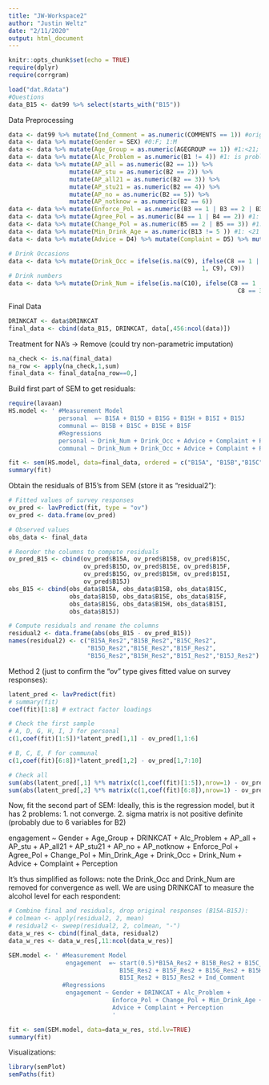 ```yaml
---
title: "JW-Workspace2"
author: "Justin Weltz"
date: "2/11/2020"
output: html_document
---
```


```r
knitr::opts_chunk$set(echo = TRUE)
require(dplyr)
require(corrgram)
```

```r
load("dat.Rdata")
#Questions
data_B15 <- dat99 %>% select(starts_with("B15"))
```

Data Preprocessing
```r
data <- dat99 %>% mutate(Ind_Comment = as.numeric(COMMENTS == 1)) #original 1:yes; 2:no
data <- data %>% mutate(Gender = SEX) #0:F; 1:M
data <- data %>% mutate(Age_Group = as.numeric(AGEGROUP == 1)) #1:<21; 0: >=21
data <- data %>% mutate(Alc_Problem = as.numeric(B1 != 4)) #1: is problem; 0: not a problem
data <- data %>% mutate(AP_all = as.numeric(B2 == 1)) %>%
                 mutate(AP_stu = as.numeric(B2 == 2)) %>%
                 mutate(AP_all21 = as.numeric(B2 == 3)) %>%
                 mutate(AP_stu21 = as.numeric(B2 == 4)) %>%
                 mutate(AP_no = as.numeric(B2 == 5)) %>%
                 mutate(AP_notknow = as.numeric(B2 == 6))
data <- data %>% mutate(Enforce_Pol = as.numeric(B3 == 1 | B3 == 2 | B3 == 3)) #1: enforeced
data <- data %>% mutate(Agree_Pol = as.numeric(B4 == 1 | B4 == 2)) #1: agree
data <- data %>% mutate(Change_Pol = as.numeric(B5 == 2 | B5 == 3)) #1: change
data <- data %>% mutate(Min_Drink_Age = as.numeric(B13 != 5 )) #1: <21
data <- data %>% mutate(Advice = D4) %>% mutate(Complaint = D5) %>% mutate(Perception = D3B/D3A)
```

```r
# Drink Occasions
data <- data %>% mutate(Drink_Occ = ifelse(is.na(C9), ifelse(C8 == 1 | C8 == 2 | C8 == 3,
                                                      1, C9), C9))
# Drink numbers
data <- data %>% mutate(Drink_Num = ifelse(is.na(C10), ifelse(C8 == 1 | C8 == 2 | 
                                                                C8 == 3,0, C10), C10))
```

Final Data
```r
DRINKCAT <- data$DRINKCAT
final_data <- cbind(data_B15, DRINKCAT, data[,456:ncol(data)])
```

Treatment for NA's -> Remove (could try non-parametric imputation)
```r
na_check <- is.na(final_data)
na_row <- apply(na_check,1,sum)
final_data <- final_data[na_row==0,]
```

Build first part of SEM to get residuals:
```r
require(lavaan)
HS.model <- ' #Measurement Model 
              personal  =~ B15A + B15D + B15G + B15H + B15I + B15J 
              communal =~ B15B + B15C + B15E + B15F
              #Regressions
              personal ~ Drink_Num + Drink_Occ + Advice + Complaint + Perception + Enforce_Pol
              communal ~ Drink_Num + Drink_Occ + Advice + Complaint + Perception + Enforce_Pol'

fit <- sem(HS.model, data=final_data, ordered = c("B15A", "B15B","B15C","B15D","B15E","B15F", "B15G", "B15H", "B15I", "B15J"))
summary(fit)
```

Obtain the residuals of B15's from SEM (store it as "residual2"):
```r
# Fitted values of survey responses
ov_pred <- lavPredict(fit, type = "ov")
ov_pred <- data.frame(ov_pred)

# Observed values
obs_data <- final_data

# Reorder the columns to compute residuals
ov_pred_B15 <- cbind(ov_pred$B15A, ov_pred$B15B, ov_pred$B15C,
                     ov_pred$B15D, ov_pred$B15E, ov_pred$B15F,
                     ov_pred$B15G, ov_pred$B15H, ov_pred$B15I,
                     ov_pred$B15J)
obs_B15 <- cbind(obs_data$B15A, obs_data$B15B, obs_data$B15C,
                 obs_data$B15D, obs_data$B15E, obs_data$B15F,
                 obs_data$B15G, obs_data$B15H, obs_data$B15I,
                 obs_data$B15J)

# Compute residuals and rename the columns
residual2 <- data.frame(abs(obs_B15 - ov_pred_B15))
names(residual2) <- c("B15A_Res2","B15B_Res2","B15C_Res2",
                      "B15D_Res2","B15E_Res2","B15F_Res2",
                      "B15G_Res2","B15H_Res2","B15I_Res2","B15J_Res2")
```


Method 2 (just to confirm the "ov" type gives fitted value on survey responses):
```r
latent_pred <- lavPredict(fit)
# summary(fit)
coef(fit)[1:8] # extract factor loadings

# Check the first sample
# A, D, G, H, I, J for personal
c(1,coef(fit)[1:5])*latent_pred[1,1] - ov_pred[1,1:6]

# B, C, E, F for communal
c(1,coef(fit)[6:8])*latent_pred[1,2] - ov_pred[1,7:10]

# Check all
sum(abs(latent_pred[,1] %*% matrix(c(1,coef(fit)[1:5]),nrow=1) - ov_pred[,1:6]))
sum(abs(latent_pred[,2] %*% matrix(c(1,coef(fit)[6:8]),nrow=1) - ov_pred[,7:10]))
```


Now, fit the second part of SEM:
Ideally, this is the regression model, but it has 2 problems: 
1. not converge. 
2. sigma matrix is not positive definite (probably due to 6 variables for B2)

engagement ~ Gender + Age_Group + DRINKCAT + Alc_Problem +
             AP_all + AP_stu + AP_all21 + AP_stu21 + AP_no + AP_notknow +
             Enforce_Pol + Agree_Pol + Change_Pol + Min_Drink_Age +
             Drink_Occ + Drink_Num + Advice + Complaint + Perception
             
It's thus simplified as follows: note the Drink_Occ and Drink_Num are removed for convergence as well. We are using DRINKCAT to measure the alcohol level for each respondent:
```r
# Combine final and residuals, drop original responses (B15A-B15J):
# colmean <- apply(residual2, 2, mean)
# residual2 <- sweep(residual2, 2, colmean, "-")
data_w_res <- cbind(final_data, residual2)
data_w_res <- data_w_res[,11:ncol(data_w_res)]

SEM.model <- ' #Measurement Model 
                engagement  =~ start(0.5)*B15A_Res2 + B15B_Res2 + B15C_Res2 + B15D_Res2 +
                               B15E_Res2 + B15F_Res2 + B15G_Res2 + B15H_Res2 +
                               B15I_Res2 + B15J_Res2 + Ind_Comment
               #Regressions
                engagement ~ Gender + DRINKCAT + Alc_Problem + 
                             Enforce_Pol + Change_Pol + Min_Drink_Age +
                             Advice + Complaint + Perception
                             '

fit <- sem(SEM.model, data=data_w_res, std.lv=TRUE)
summary(fit)
```

Visualizations:
```r
library(semPlot)
semPaths(fit)
```

